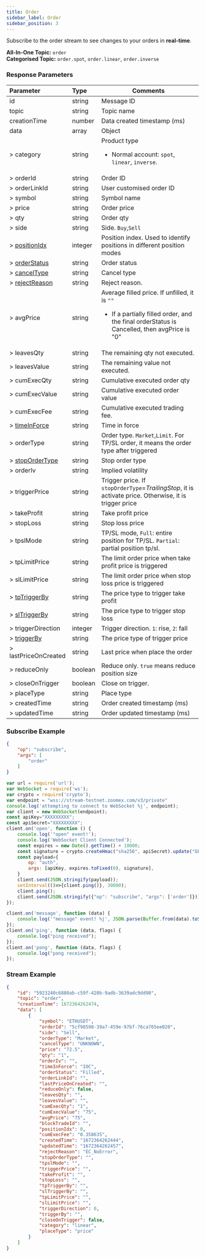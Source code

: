 ```yaml
---
title: Order
sidebar_label: Order
sidebar_position: 3
---
```


Subscribe to the order stream to see changes to your orders in **real-time**.

**All-In-One Topic:** `order`<br/>
**Categorised Topic:** `order.spot`, `order.linear`, `order.inverse`

### Response Parameters
| Parameter | Type | Comments|
|:----- |:-----|----- |
|id |string |Message ID|
|topic |string |Topic name |
|creationTime |number |Data created timestamp (ms) |
|data |array |Object |
|> category |string |Product type <ul><li>Normal account: `spot`, `linear`, `inverse`.</li></ul>|
|> orderId  |string |Order ID |
|> orderLinkId |string |User customised order ID |
|> symbol |string |Symbol name |
|> price |string |Order price |
|> qty |string |Order qty |
|> side |string |Side. `Buy`,`Sell`|
|> [positionIdx](../../enum#positionidx) |integer |Position index. Used to identify positions in different position modes |
|> [orderStatus](../../enum#orderstatus) |string |Order status |
|> [cancelType](../../enum#canceltype) |string |Cancel type |
|> [rejectReason](../../enum#rejectreason) |string |Reject reason.|
|> avgPrice |string |Average filled price. If unfilled, it is `""` <ul><li>If a partially filled order, and the final orderStatus is Cancelled, then avgPrice is "0"</li></ul> |
|> leavesQty |string |The remaining qty not executed.|
|> leavesValue |string |The remaining value not executed.|
|> cumExecQty |string |Cumulative executed order qty |
|> cumExecValue |string |Cumulative executed order value |
|> cumExecFee |string |Cumulative executed trading fee. |
|> [timeInForce](../../enum#timeinforce) |string |Time in force |
|> orderType |string |Order type. `Market`,`Limit`. For TP/SL order, it means the order type after triggered |
|> [stopOrderType](../../enum#stopordertype) |string |Stop order type |
|> orderIv |string |Implied volatility |
|> triggerPrice |string |Trigger price. If `stopOrderType`=_TrailingStop_, it is activate price. Otherwise, it is trigger price |
|> takeProfit |string |Take profit price |
|> stopLoss |string |Stop loss price |
|> tpslMode |string |TP/SL mode, `Full`: entire position for TP/SL. `Partial`: partial position tp/sl. |
|> tpLimitPrice |string |The limit order price when take profit price is triggered|
|> slLimitPrice |string |The limit order price when stop loss price is triggered|
|> [tpTriggerBy](../../enum#triggerby) |string |The price type to trigger take profit |
|> [slTriggerBy](../../enum#triggerby) |string |The price type to trigger stop loss |
|> triggerDirection |integer |Trigger direction. `1`: rise, `2`: fall |
|> [triggerBy](../../enum#triggerby) |string |The price type of trigger price |
|> lastPriceOnCreated |string |Last price when place the order|
|> reduceOnly |boolean |Reduce only. `true` means reduce position size |
|> closeOnTrigger |boolean |Close on trigger. |
|> placeType |string |Place type|
|> createdTime |string |Order created timestamp (ms) |
|> updatedTime |string |Order updated timestamp (ms) |

### Subscribe Example
```json
{
    "op": "subscribe",
    "args": [
        "order"
    ]
}
```

```javascript
var url = require('url');
var WebSocket = require('ws');
var crypto = require('crypto');
var endpoint = "wss://stream-testnet.zoomex.com/v3/private"
console.log('attempting to connect to WebSocket %j', endpoint);
var client = new WebSocket(endpoint);
const apiKey="XXXXXXXXX";
const apiSecret="XXXXXXXXX";
client.on('open', function () {
	console.log('"open" event!');
	console.log('WebSocket Client Connected');
	const expires = new Date().getTime() + 10000;
	const signature = crypto.createHmac("sha256", apiSecret).update("GET/realtime" + expires).digest("hex");
	const payload={
		op: "auth",
		args: [apiKey, expires.toFixed(0), signature],
	}
	client.send(JSON.stringify(payload));
	setInterval(()=>{client.ping()}, 30000);
	client.ping();
	client.send(JSON.stringify({"op": "subscribe", "args": ['order']}));
});

client.on('message', function (data) {
	console.log('"message" event! %j', JSON.parse(Buffer.from(data).toString()));
});
client.on('ping', function (data, flags) {
	console.log("ping received");
});
client.on('pong', function (data, flags) {
	console.log("pong received");
});
```

### Stream Example

```json
{
    "id": "5923240c6880ab-c59f-420b-9adb-3639adc9dd90",
    "topic": "order",
    "creationTime": 1672364262474,
    "data": [
        {
            "symbol": "ETHUSDT",
            "orderId": "5cf98598-39a7-459e-97bf-76ca765ee020",
            "side": "Sell",
            "orderType": "Market",
            "cancelType": "UNKNOWN",
            "price": "72.5",
            "qty": "1",
            "orderIv": "",
            "timeInForce": "IOC",
            "orderStatus": "Filled",
            "orderLinkId": "",
            "lastPriceOnCreated": "",
            "reduceOnly": false,
            "leavesQty": "",
            "leavesValue": "",
            "cumExecQty": "1",
            "cumExecValue": "75",
            "avgPrice": "75",
            "blockTradeId": "",
            "positionIdx": 0,
            "cumExecFee": "0.358635",
            "createdTime": "1672364262444",
            "updatedTime": "1672364262457",
            "rejectReason": "EC_NoError",
            "stopOrderType": "",
            "tpslMode": "",
            "triggerPrice": "",
            "takeProfit": "",
            "stopLoss": "",
            "tpTriggerBy": "",
            "slTriggerBy": "",
            "tpLimitPrice": "",
            "slLimitPrice": "",
            "triggerDirection": 0,
            "triggerBy": "",
            "closeOnTrigger": false,
            "category": "linear",
            "placeType": "price"
        }
    ]
}
```
